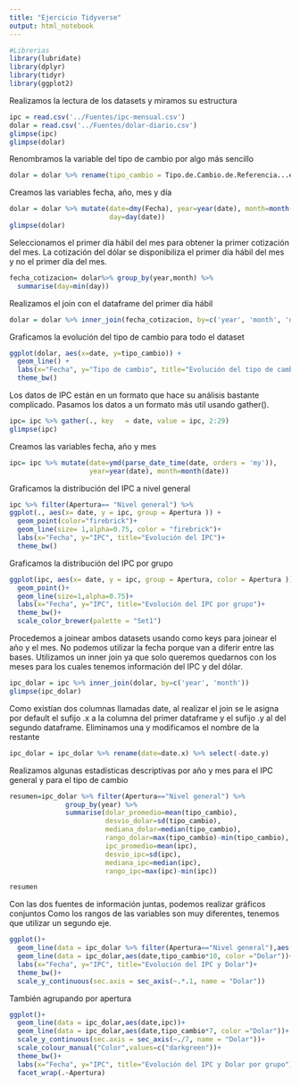 ```yaml
---
title: "Ejercicio Tidyverse"
output: html_notebook
---
```


```r
#Librerias
library(lubridate)
library(dplyr)
library(tidyr)
library(ggplot2)
```

Realizamos la lectura de los datasets y miramos su estructura
```r
ipc = read.csv('../Fuentes/ipc-mensual.csv')
dolar = read.csv('../Fuentes/dolar-diario.csv')
glimpse(ipc)
glimpse(dolar)
```

Renombramos la variable del tipo de cambio por algo más sencillo
```r
dolar = dolar %>% rename(tipo_cambio = Tipo.de.Cambio.de.Referencia...en.Pesos...por.Dólar)
```

Creamos las variables fecha, año, mes y día
```r
dolar = dolar %>% mutate(date=dmy(Fecha), year=year(date), month=month(date),
                         day=day(date))
glimpse(dolar)
```

Seleccionamos el primer día hábil del mes para obtener la primer cotización del mes. La cotización del dólar se disponibiliza el primer día hábil del mes y no el primer día del mes.
```r
fecha_cotizacion= dolar%>% group_by(year,month) %>% 
  summarise(day=min(day))
```

Realizamos el join con el dataframe del primer día hábil
```r
dolar = dolar %>% inner_join(fecha_cotizacion, by=c('year', 'month', 'day')) %>% select(-c(Fecha, day))
```

Graficamos la evolución del tipo de cambio para todo el dataset
```r
ggplot(dolar, aes(x=date, y=tipo_cambio)) +
  geom_line() +
  labs(x="Fecha", y="Tipo de cambio", title="Evolución del tipo de cambio")+
  theme_bw()
```

Los datos de IPC están en un formato que hace su análisis bastante complicado. Pasamos los datos a un formato más util usando gather().
```r
ipc= ipc %>% gather(., key   = date, value = ipc, 2:29)
glimpse(ipc)
```

Creamos las variables fecha, año y mes 
```r
ipc= ipc %>% mutate(date=ymd(parse_date_time(date, orders = 'my')),
                    year=year(date), month=month(date))
```

Graficamos la distribución del IPC a nivel general

```r
ipc %>% filter(Apertura== "Nivel general") %>% 
ggplot(., aes(x= date, y = ipc, group = Apertura )) +
  geom_point(color="firebrick")+
  geom_line(size= 1,alpha=0.75, color = "firebrick")+
  labs(x="Fecha", y="IPC", title="Evolución del IPC")+
  theme_bw()

```




Graficamos la distribución del IPC por grupo 
```r
ggplot(ipc, aes(x= date, y = ipc, group = Apertura, color = Apertura )) +
  geom_point()+
  geom_line(size=1,alpha=0.75)+
  labs(x="Fecha", y="IPC", title="Evolución del IPC por grupo")+
  theme_bw()+
  scale_color_brewer(palette = "Set1")
```

Procedemos a joinear ambos datasets usando como keys para joinear el año y el mes. No podemos utilizar la fecha porque van a diferir entre las bases.
Utilizamos un inner join ya que solo queremos quedarnos con los meses para los cuales tenemos información del IPC y del dólar.

```r
ipc_dolar = ipc %>% inner_join(dolar, by=c('year', 'month'))
glimpse(ipc_dolar)
```

Como existían dos columnas llamadas date, al realizar el join se le asigna por default el sufijo .x a la columna del primer dataframe y el sufijo .y al del segundo dataframe. Eliminamos una y modificamos el nombre de la restante 

```r
ipc_dolar = ipc_dolar %>% rename(date=date.x) %>% select(-date.y)
```
Realizamos algunas estadísticas descriptivas por año y mes para el IPC general y para el tipo de cambio

```r
resumen=ipc_dolar %>% filter(Apertura=="Nivel general") %>%
              group_by(year) %>% 
              summarise(dolar_promedio=mean(tipo_cambio),
                        desvio_dolar=sd(tipo_cambio),
                        mediana_dolar=median(tipo_cambio),
                        rango_dolar=max(tipo_cambio)-min(tipo_cambio),
                        ipc_promedio=mean(ipc),
                        desvio_ipc=sd(ipc),
                        mediana_ipc=median(ipc),
                        rango_ipc=max(ipc)-min(ipc))

resumen
```


Con las dos fuentes de información juntas, podemos realizar gráficos conjuntos
Como los rangos de las variables son muy diferentes, tenemos que utilizar un segundo eje.

```r
ggplot()+
  geom_line(data = ipc_dolar %>% filter(Apertura=="Nivel general"),aes(x=date,y=ipc, color ="Nivel general"))+
  geom_line(data = ipc_dolar,aes(date,tipo_cambio*10, color ="Dolar"))+
  labs(x="Fecha", y="IPC", title="Evolución del IPC y Dolar")+
  theme_bw()+
  scale_y_continuous(sec.axis = sec_axis(~.*.1, name = "Dolar"))

```

También agrupando por apertura

```r
ggplot()+
  geom_line(data = ipc_dolar,aes(date,ipc))+
  geom_line(data = ipc_dolar,aes(date,tipo_cambio*7, color ="Dolar"))+
  scale_y_continuous(sec.axis = sec_axis(~./7, name = "Dolar"))+
  scale_colour_manual("Color",values=c("darkgreen"))+
  theme_bw()+
  labs(x="Fecha", y="IPC", title="Evolución del IPC y Dolar por grupo")+
  facet_wrap(.~Apertura)

```

